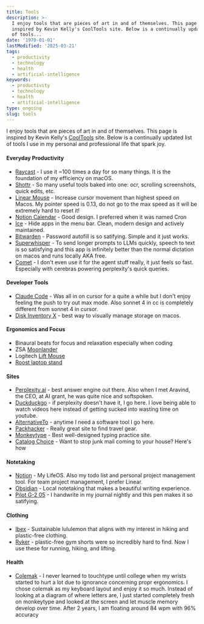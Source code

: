 ```yaml
---
title: Tools
description: >-
  I enjoy tools that are pieces of art in and of themselves. This page is
  inspired by Kevin Kelly's CoolTools site. Below is a continually updated list
  of tools...
date: '1970-01-01'
lastModified: '2025-03-21'
tags:
  - productivity
  - technology
  - health
  - artificial-intelligence
keywords:
  - productivity
  - technology
  - health
  - artificial-intelligence
type: ongoing
slug: tools
---
```


I enjoy tools that are pieces of art in and of themselves. This page is inspired by Kevin Kelly's [CoolTools](https://kk.org/cooltools/) site. Below is a continually updated list of tools I use in my personal and professional life that spark joy.

#### Everyday Productivity

- [Raycast](https://www.raycast.com) - I use it ~100 times a day for so many things. It is the foundation of my efficiency on macOS.
- [Shottr](https://shottr.cc) - So many useful tools baked into one: ocr, scrolling screenshots, quick edits, etc.
- [Linear Mouse](https://linearmouse.app) - Increase cursor movement than highest speed on Macos. My pointer speed is 0.13, do not go to the max speed as it will be extremely hard to reset it!
- [Notion Calendar](https://www.notion.so/product/calendar) - Good design. I preferred when it was named Cron
- [Ice](https://icemenubar.app) - Hide apps in the menu bar. Clean, modern design and actively maintained.
- [Bitwarden](https://bitwarden.com) - Password autofill is so satifying. Simple and it just works.
- [Superwhisper](https://superwhisper.com) - To send longer prompts to LLMs quickly, speech to text is so satisfying and this app is infinitely better than the normal dictation on macos and runs locally AKA free. 
- [Comet](https://perplexity.ai/comet) - I don't even use it for the agent stuff really, it just feels so fast. Especially with cerebras powering perplexity's quick queries.
#### Developer Tools

- [Claude Code](https://claude.ai) - Was all in on cursor for a quite a while but I don't enjoy feeling the push to try out max mode. Also sonnet 4 in cc is completely different from sonnet 4 in cursor.
- [Disk Inventory X](http://www.derlien.com) - best way to visually manage storage on macos.

#### Ergonomics and Focus 
- Binaural beats for focus and relaxation especially when coding
- ZSA [Moonlander](https://www.zsa.io/moonlander)
- Logitech [Lift Mouse](https://www.logitech.com/en-us/products/mice/lift-vertical-ergonomic-mouse-mac.910-006471.html)
- [Roost laptop stand](https://www.therooststand.com)

#### Sites

- [Perplexity.ai](https://www.perplexity.ai) - best answer engine out there. Also when I met Aravind, the CEO, at AI grant, he was quite nice and softspoken.
- [Duckduckgo](https://duckduckgo.com) - if perplexity doesn't have it, I go here. I love being able to watch videos here instead of getting sucked into wasting time on youtube.
- [AlternativeTo](https://alternativeto.net) - anytime I need a software tool I go here.
- [Packhacker](https://packhacker.com) - Really great site to find travel gear.
- [Monkeytype](https://monkeytype.com) - Best well-designed typing practice site.
- [Catalog Choice](https://www.catalogchoice.org) - Want to stop junk mail coming to your house? Here's how

#### Notetaking

- [Notion](https://notion.so) - My LifeOS. Also my todo list and personal project management tool. For team project management, I prefer Linear.
- [Obsidian](https://obsidian.md) - Local notetaking that makes a beautiful writing experience.
- [Pilot G-2 05](https://www.amazon.com/PILOT-G2-Pens-Refillable-Retractable/dp/B09GKY4QT1) - I handwrite in my journal nightly and this pen makes it so satifying.

#### Clothing

- [Ibex](https://ibex.com) - Sustainable lululemon that aligns with my interest in hiking and plastic-free clothing.
- [Ryker](https://rykerclothingco.com/) - plastic-free gym shorts were so incredibly hard to find. Now I use these for running, hiking, and lifting.

#### Health

- [Colemak](https://en.wikipedia.org/wiki/Colemak) - I never learned to touchtype until college when my wrists started to hurt a lot due to ignorance concerning propr ergonomics. I chose colemak as my keyboard layout and enjoy it so much. Instead of looking at a diagram of where letters are, I just started completely fresh on monkeytype and looked at the screen and let muscle memory develop over time. After 2 years, I am floating around 84 wpm with 96% accuracy

<br />
